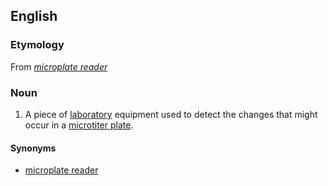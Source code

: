 ==English==
{{wikipedia}}

===Etymology===
From ''[[microplate reader]]''

===Noun===
{{en-noun|sg=[[plate]] [[reader]]}}

# {{context|chemistry|biochemistry}} A piece of [[laboratory]] equipment used to detect the changes that might occur in a [[microtiter plate]].

====Synonyms====
* [[microplate reader]]